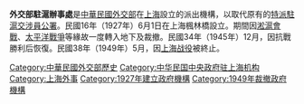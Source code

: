 {{中華民國政府部門基礎資訊
|部門名稱       = 外交部駐滬辦事處
|外文名稱       = 
|外文語言       = 
|部門標誌       = 
|代表圖像       = 
|代表圖像名稱   = 
|首長職銜       = 主任
|首長姓名       = [[陳國廉|陳國廉]]、[[郑康祺|郑康祺]]
|秘書長職銜   = 
|秘書長姓名   = 
|任命者姓名   = 
|成立日期       = 1927年6月1日<br />1946年1月1日'''（重建）'''
|解散日期       = 1949年5月27日
|前身機關       = 外交部特派駐滬交涉員公署
|所屬部門       = [[中華民國外交部|中華民國外交部]]
|內部單位       = 
|附屬機關       = 
|任務編組       = 
|授權法源       = 
|員額任期   = 
|員額           = 
|年度預算額 = 
|地址 = {{ROC|上海市}}[[圓明園路_(上海)|圓明園路]]185號
|網站           = 
|備註           = 
}}

'''外交部駐滬辦事處'''是[[中華民國外交部|中華民國外交部]]在[[上海市_(中華民國)|上海]]設立的派出機構，以取代原有的[[外交部特派駐滬交涉員公署|特派駐滬交涉員公署]]。民國16年（1927年）6月1日在上海楓林橋設立。期間因[[淞滬會戰|淞滬會戰]]、[[太平洋戰爭|太平洋戰爭]]等緣故一度轉入地下及裁撤。民國34年（1945年）12月，因抗戰勝利后恢復。民國38年（1949年）5月，因[[上海战役|上海战役]]被終止。

[[Category:中華民國外交部歷史|Category:中華民國外交部歷史]]
[[Category:中华民国中央政府驻上海机构|Category:中华民国中央政府驻上海机构]]
[[Category:上海外事|Category:上海外事]]
[[Category:1927年建立政府機構|Category:1927年建立政府機構]]
[[Category:1949年裁撤政府機構|Category:1949年裁撤政府機構]]